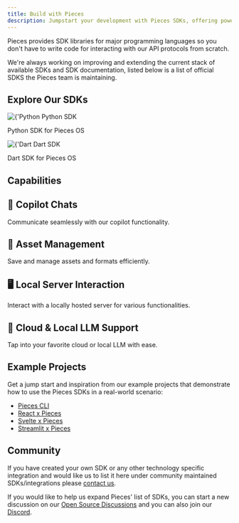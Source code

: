 ```yaml
---
title: Build with Pieces
description: Jumpstart your development with Pieces SDKs, offering powerful tools to simplify your build process. Explore our comprehensive guides, example projects, and community support to enhance your workflow. Build smarter and faster with Pieces.
---
```



Pieces provides SDK libraries for major programming languages so you don't have to write code for interacting with our API protocols from scratch.

We're always working on improving and extending the current stack of available SDKs and SDK documentation, listed below is a list of official SDKS the Pieces team is maintaining.

## Explore Our SDKs

<Grid cols={2}>
  <div className={'grid-card'}>
    <div style={{
      display: 'flex',
      alignItems: 'center',
      gap: '10px'
    }}>
      <img
        src={'/assets/languages/python_logo.png'}
        alt={'Python Logo'}
        width={40}
      />
      <span style={{
        fontSize: '1.5rem',
        fontWeight: 'bold'
      }}>Python SDK</span>
    </div>
    <MiniSpacer/>
    <p>Python SDK for Pieces OS</p>
    <CTAButton
      label={'Get Started'}
      href={'reference/python'}
      type={'secondary'}
    />
  </div>
  <div className={'grid-card'}>
    <div style={{
      display: 'flex',
      alignItems: 'center',
      gap: '10px'
    }}>
      <img
        src={'/assets/languages/dart_logo.png'}
        alt={'Dart Logo'}
        width={40}
      />
      <span style={{
        fontSize: '1.5rem',
        fontWeight: 'bold'
      }}>Dart SDK</span>
    </div>
    <MiniSpacer/>
    <p>Dart SDK for Pieces OS</p>
    <CTAButton
      label={'Get Started'}
      href={'reference/dart'}
      type={'secondary'}
    />
  </div>
</Grid>

## Capabilities

<Grid cols={2}>
  <div className={'grid-card'}>
    <h2>🤖 Copilot Chats</h2>
    <p>Communicate seamlessly with our copilot functionality.</p>
  </div>
  <div className={'grid-card'}>
    <h2>📁 Asset Management</h2>
    <p>Save and manage assets and formats efficiently.</p>
  </div>
  <div className={'grid-card'}>
    <h2>🖥 Local Server Interaction</h2>
    <p>Interact with a locally hosted server for various functionalities.</p>
  </div>
  <div className={'grid-card'}>
    <h2>🧠 Cloud & Local LLM Support</h2>
    <p>Tap into your favorite cloud or local LLM with ease.</p>
  </div>
</Grid>

## Example Projects

Get a jump start and inspiration from our example projects that demonstrate how to use the Pieces SDKs in a real-world scenario:
- [Pieces CLI](https://github.com/pieces-app/cli-agent)
- [React x Pieces](https://github.com/pieces-app/example-ts)
- [Svelte x Pieces](https://github.com/seantiz/piecesvelte)
- [Streamlit x Pieces](https://github.com/pieces-app/pieces-copilot-streamlit-example)

[//]: # (<GridFlexRow type={'evenly'}>)
[//]: # (  <CTAButton)
[//]: # (    label={'React x Pieces'})
[//]: # (    href={'https://github.com/pieces-app/example-ts'})
[//]: # (    type={'secondary'})
[//]: # (  />)
[//]: # (  <CTAButton)
[//]: # (    label={'Python CLI x Pieces'})
[//]: # (    href={'https://github.com/pieces-app/cli-agent'})
[//]: # (    type={'secondary'})
[//]: # (  />)
[//]: # (  <CTAButton)
[//]: # (    label={'Svelte x Pieces'})
[//]: # (    href={'https://github.com/seantiz/piecesvelte'})
[//]: # (    type={'secondary'})
[//]: # (  />)
[//]: # (  <CTAButton)
[//]: # (    label={'Streamlit x Pieces'})
[//]: # (    href={'https://github.com/pieces-app/pieces-copilot-streamlit-example'})
[//]: # (    type={'secondary'})
[//]: # (  />)
[//]: # (</GridFlexRow>)

## Community
If you have created your own SDK or any other technology specific integration and would like us to list it here under community maintained SDKs/integrations please [contact us](https://github.com/pieces-app/opensource/discussions).

If you would like to help us expand Pieces' list of SDKs, you can start a new discussion on our [Open Source Discussions](https://github.com/pieces-app/opensource/discussions) and you can also join our [Discord](https://discord.gg/getpieces).
